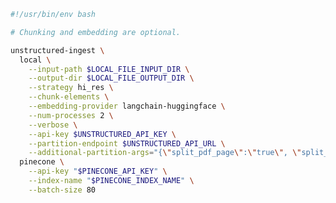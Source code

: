 ```bash CLI
#!/usr/bin/env bash

# Chunking and embedding are optional.

unstructured-ingest \
  local \
    --input-path $LOCAL_FILE_INPUT_DIR \
    --output-dir $LOCAL_FILE_OUTPUT_DIR \
    --strategy hi_res \
    --chunk-elements \
    --embedding-provider langchain-huggingface \
    --num-processes 2 \
    --verbose \
    --api-key $UNSTRUCTURED_API_KEY \
    --partition-endpoint $UNSTRUCTURED_API_URL \
    --additional-partition-args="{\"split_pdf_page\":\"true\", \"split_pdf_allow_failed\":\"true\", \"split_pdf_concurrency_level\": 15}" \
  pinecone \
    --api-key "$PINECONE_API_KEY" \
    --index-name "$PINECONE_INDEX_NAME" \
    --batch-size 80
```
